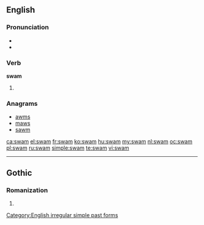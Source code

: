 ==English==

===Pronunciation===
* {{IPA|/swæm/}}
* {{rhymes|æm}}

===Verb===
'''swam'''

# {{simple past of|swim}}

===Anagrams===
* [[awms#English|awms]]
* [[maws#English|maws]]
* [[sawm#English|sawm]]

[[Category:English irregular simple past forms]]

[[ca:swam]]
[[el:swam]]
[[fr:swam]]
[[ko:swam]]
[[hu:swam]]
[[my:swam]]
[[nl:swam]]
[[oc:swam]]
[[pl:swam]]
[[ru:swam]]
[[simple:swam]]
[[te:swam]]
[[vi:swam]]

----

==Gothic==
===Romanization===
{{got-rom}}

# {{got-romanization of|𐍃𐍅𐌰𐌼}}
{{rfc-auto}}